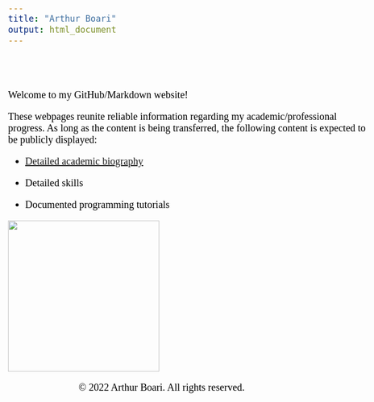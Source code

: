 ```yaml
---
title: "Arthur Boari"
output: html_document
---
```

<style>
body {
  color: black;
  font-family: Times;
  font-size: 20px;
}
pre {
  background-color: lightgreen;
}
#TOC {
  color: #A8CF45;
  font-family: Times;
  font-size: 14px;
  border-color: black;
}
#header {
  color: #00943E;
  align: center;
}
</style>

<br>
<br>

<div class="row">
  <div class="col-md-8" markdown="1">
  Welcome to my GitHub/Markdown website!

These webpages reunite reliable information regarding my academic/professional progress. As long as the content is being transferred, the following content is expected to be publicly displayed:

* [Detailed academic biography](https://arthurboari.github.io/arthurboari/About.html)
* Detailed skills
* Documented programming tutorials
  </div>
  <div class="col-md-4" markdown="1">
  <img height="300px" class="center-block" src="images/Imagem do WhatsApp de 2022-09-21 à(s) 08.19.46.jpg">
  </div>
</div>
</div>

|                             &copy; 2022 Arthur Boari. All rights reserved.